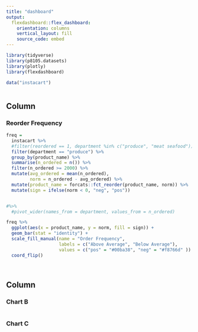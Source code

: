 ```yaml
---
title: "dashboard"
output: 
  flexdashboard::flex_dashboard:
    orientation: columns
    vertical_layout: fill
    source_code: embed
---
```

```r
library(tidyverse)
library(p8105.datasets)
library(plotly)
library(flexdashboard)

```
 
```r

data("instacart")



```


 Column {data-width=650}
-----------------------------------------------------------------------

### Reorder Frequency

```r

freq = 
  instacart %>%
  #filter(reordered == 1, department %in% c("produce", "meat seafood")) %>% 
  filter(department == "produce") %>% 
  group_by(product_name) %>%
  summarise(n_ordered = n()) %>% 
  filter(n_ordered >= 2000) %>% 
  mutate(avg_ordered = mean(n_ordered),
         norm = n_ordered - avg_ordered) %>% 
  mutate(product_name = forcats::fct_reorder(product_name, norm)) %>% 
  mutate(sign = ifelse(norm < 0, "neg", "pos"))


#%>% 
  #pivot_wider(names_from = department, values_from = n_ordered)

freq %>% 
  ggplot(aes(x = product_name, y = norm, fill = sign)) +
  geom_bar(stat = "identity") +
  scale_fill_manual(name = "Order Frequency",
                    labels = c("Above Average", "Below Average"),
                    values = c("pos" = "#00ba38", "neg" = "#f8766d" )) +
  coord_flip()
           
  

```

Column {data-width=350}
-----------------------------------------------------------------------

### Chart B

```r

```

### Chart C

```r

```
 